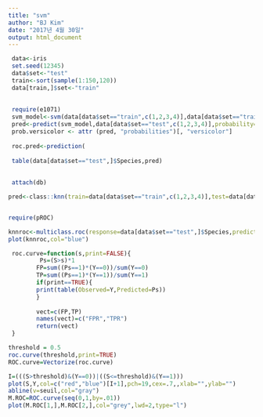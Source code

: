 ---
title: "svm"
author: "BJ Kim"
date: "2017년 4월 30일"
output: html_document
---


```{r loadData}
 data<-iris
 set.seed(12345)
 data$set<-"test"
 train<-sort(sample(1:150,120))
 data[train,]$set<-"train"
 
 
 require(e1071)
 svm_model<-svm(data[data$set=="train",c(1,2,3,4)],data[data$set=="train",]$Species,probability=TRUE)
 pred<-predict(svm_model,data[data$set=="test",c(1,2,3,4)],probability=TRUE,decision.value=TRUE)
 prob.versicolor <- attr (pred, "probabilities")[, "versicolor"]
 
 roc.pred<-prediction(
 
 table(data[data$set=="test",]$Species,pred)
 
 
 attach(db)

```

```{r knn}

pred<-class::knn(train=data[data$set=="train",c(1,2,3,4)],test=data[data$set=="test",c(1,2,3,4)],cl=data[data$set=="train",]$Species,k=6)


require(pROC)

knnroc<-multiclass.roc(response=data[data$set=="test",]$Species,predictor=as.ordered(pred))
plot(knnroc,col="blue")


```


```{r}
 roc.curve=function(s,print=FALSE){
         Ps=(S>s)*1
        FP=sum((Ps==1)*(Y==0))/sum(Y==0)
        TP=sum((Ps==1)*(Y==1))/sum(Y==1)
        if(print==TRUE){
        print(table(Observed=Y,Predicted=Ps))
        }
        
        vect=c(FP,TP)
        names(vect)=c("FPR","TPR")
        return(vect)
 }

threshold = 0.5
roc.curve(threshold,print=TRUE)
ROC.curve=Vectorize(roc.curve)

I=(((S>threshold)&(Y==0))|((S<=threshold)&(Y==1)))
plot(S,Y,col=c("red","blue")[I+1],pch=19,cex=.7,,xlab="",ylab="")
abline(v=seuil,col="gray")
M.ROC=ROC.curve(seq(0,1,by=.01))
plot(M.ROC[1,],M.ROC[2,],col="grey",lwd=2,type="l")



```